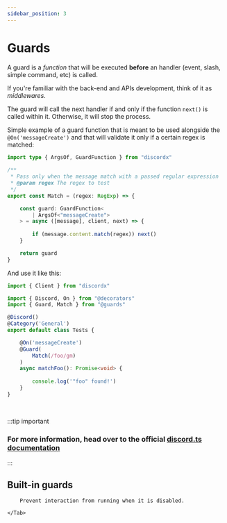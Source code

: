 ```yaml
---
sidebar_position: 3
---
```


# Guards


A guard is a *function* that will be executed **before** an handler (event, slash, simple command, etc) is called. 

If you're familiar with the back-end and APIs development, think of it as *middlewares*.

The guard will call the next handler if and only if the function `next()` is called within it. Otherwise, it will stop the process.

Simple example of a guard function that is meant to be used alongside the `@On('messageCreate')` and that will validate it only if a certain regex is matched:

```ts title="src/guards/match.ts"
import type { ArgsOf, GuardFunction } from "discordx"
  
/**
 * Pass only when the message match with a passed regular expression
 * @param regex The regex to test
 */
export const Match = (regex: RegExp) => {

    const guard: GuardFunction<
        | ArgsOf<"messageCreate">
    > = async ([message], client, next) => {
        
        if (message.content.match(regex)) next()
    }

    return guard
}
```

And use it like this:
```ts title=src/commands/General/foo.ts
import { Client } from "discordx"

import { Discord, On } from "@decorators"
import { Guard, Match } from "@guards"

@Discord()
@Category('General')
export default class Tests {

	@On('messageCreate')
	@Guard(
		Match(/foo/gm)
	)
	async matchFoo(): Promise<void> {
		
		console.log('"foo" found!')
	}
}
```

<br/>

:::tip important
### For more information, head over to the official **[discord.ts documentation](https://discord-ts.js.org/docs/decorators/general/guard)**
:::

## Built-in guards

<Tabs>
	<Tab label="Disabled" value="disabled">
	
		Prevent interaction from running when it is disabled.
	
	</Tab>
</Tabs>